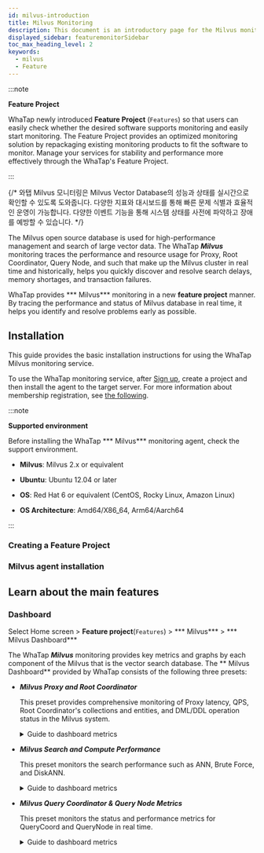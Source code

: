 ```yaml
---
id: milvus-introduction
title: Milvus Monitoring
description: This document is an introductory page for the Milvus monitoring product.
displayed_sidebar: featuremonitorSidebar
toc_max_heading_level: 2
keywords:
  - milvus
  - Feature
---
```



:::note

**Feature Project**<ScrollToLink anchor='feature-project' />

WhaTap newly introduced **Feature Project** (<code class='Features'>Features</code>) so that users can easily check whether the desired software supports monitoring and easily start monitoring. The Feature Project provides an optimized monitoring solution by repackaging existing monitoring products to fit the software to monitor. Manage your services for stability and performance more effectively through the WhaTap's Feature Project. 

:::

{/* 와탭 Milvus 모니터링은 Milvus Vector Database의 성능과 상태를 실시간으로 확인할 수 있도록 도와줍니다. 다양한 지표와 대시보드를 통해 빠른 문제 식별과 효율적인 운영이 가능합니다. 다양한 이벤트 기능을 통해 시스템 상태를 사전에 파악하고 장애를 예방할 수 있습니다. */}

The Milvus open source database is used for high-performance management and search of large vector data. The WhaTap ***Milvus*** monitoring traces the performance and resource usage for Proxy, Root Coordinator, Query Node, and such that make up the Milvus cluster in real time and historically, helps you quickly discover and resolve search delays, memory shortages, and transaction failures.

WhaTap provides *** Milvus*** monitoring in a new **feature project** manner. By tracing the performance and status of Milvus database in real time, it helps you identify and resolve problems early as possible.

## Installation

This guide provides the basic installation instructions for using the WhaTap Milvus monitoring service. 

To use the WhaTap monitoring service, after [Sign up](https://www.whatap.io/en/signup/), create a project and then install the agent to the target server. For more information about membership registration, see [the following](../account/account-manage). 

:::note 

**Supported environment**<ScrollToLink anchor='milvus-supported-env' />

Before installing the WhaTap *** Milvus*** monitoring agent, check the support environment. 

- **Milvus**: Milvus 2.x or equivalent

- **Ubuntu**: Ubuntu 12.04 or later

- **OS**: Red Hat 6 or equivalent (CentOS, Rocky Linux, Amazon Linux)

- **OS Architecture**: Amd64/X86_64, Arm64/Aarch64

:::

### Creating a Feature Project


<CreateFeature />

### Milvus agent installation

<InstallFeature name='Milvus 에이전트 설치' />

## Learn about the main features

### Dashboard

Select Home screen &gt; **Feature project**(<code class='Features'>Features</code>) &gt; *** Milvus*** &gt; *** Milvus Dashboard***

The WhaTap ***Milvus*** monitoring provides key metrics and graphs by each component of the Milvus that is the vector search database. The ** Milvus Dashboard** provided by WhaTap consists of the following three presets:

- ***Milvus Proxy and Root Coordinator***

  This preset provides comprehensive monitoring of Proxy latency, QPS, Root Coordinator's collections and entities, and DML/DDL operation status in the Milvus system.

  <details>
  <summary>Guide to dashboard metrics</summary>

  #### ***Proxy Monitoring***

  - **Latency and request events**

    You can visualize the latency of requests processed by the proxy as a histogram and check the number of requests per second (QPS), and the like.

  - **Process status**

    By displaying the CPU and memory usage of Milvus Proxy in a time series graph, the status of system resources can be checked.

  #### ***Root Coordinator Monitoring***

  - **Collection and entity information**

    Check the database size through the number of collections and entities in operation.

  - **DML and DDL operations**

    By visualizing the DML operations such as Insert and Delete and DDL operations such as Create and Drop, you can check the frequency of operations.

  - **Streams and Message Channels**

    By tracing the numbers of data streams and message channels, you can check the internal data flow within Milvus.

  </details>

- ***Milvus Search and Compute Performance***

  This preset monitors the search performance such as ANN, Brute Force, and DiskANN.

  <details>
  <summary>Guide to dashboard metrics</summary>

  #### ***Approximate Nearest Neighbor (ANN) Metrics***

  - **Search request delay time**

    You can analyze the search performance by checking the delay time of ANN search in the form of histogram. 

  - **Number of search requests (QPS) and total latency**

    You can monitor the system load by checking the number of search requests processed per second and cumulative search latency.

  #### ***BF (Brute Force) Search***

  - **Number of objects compared per BF search request**

    Check the number of objects compared per request through the Brute Force search.

  - **Total BF computation amount**

    You can trace computational costs and find optimization opportunities through the number of object comparisons.

  #### ***Bitset Ratio***

  - **Bitset utilization and calculation amount**

    You can analyze opportunities to improve the search speed by monitoring whether operations are optimized using Bitset.

  - **Number of Bitset application requests and number of objects applied**

    You can evaluate the effectiveness of the indexing strategy by checking the percentage of search requests that use Bitset. 

  #### ***DiskANN***

  - **DiskANN search and index performance**

    You can analyze the performance for disk-based searches by tracing the latency and search count of search requests using DiskANN.

  - **DiskANN index size and number of search requests**

    You can optimize the efficiency by comparing the space occupied by the disk index with the number of search requests. 

  </details>

- ***Milvus Query Coordinator & Query Node Metrics***

  This preset monitors the status and performance metrics for QueryCoord and QueryNode in real time.

  <details>
  <summary>Guide to dashboard metrics</summary>

  #### ***Query Coordinator***

  - ***Number of collections***

    It indicates the number of collections managed by QueryCoord.

  - ***Number of partitions***

    By monitoring the number of partitions within a collection, you can check the data partitioning status.

  - ***Number of QueryNodes***

    It displays the number of QueryNodes managed by QueryCoord.

  - ***Resource Group Info***

    It analyzes query execution resources by checking the resource group allocated in QueryCoord.

  #### ***Query Node***

  - ***Disk used size(MB)***

    It monitors the disk space used by QueryNode to optimize the storage.

  - ***Number of ready read tasks in readyQueue***

    It monitors the number of pending query requests to analyze whether there are any search bottlenecks.

  #### ***Data Coordinator & Data Node***

  - ***Number of collections***

    It traces data size by displaying the number of collections managed by DataCoord.

  - ***Number of data nodes***

    You can check the storage management status through the number of DataNodes managed by DataCoord.

  - ***Import tasks grouping by type and state***

    You can analyze the loading and process speeds by classifying data import tasks by type and status.

  </details>
